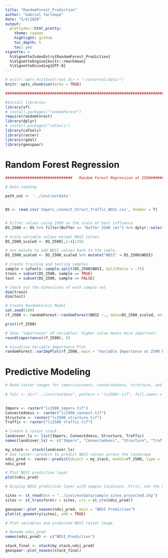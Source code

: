 ```yaml
---
title: "RandomForest_Prediction"
author: "Gabriel Yarleque"
date: "5/4/2020"
output:
  prettydoc::html_pretty:
    theme: cayman
    highlight: github
    toc_depth: 5
    toc: yes
vignette: >
  %\VignetteIndexEntry{RandomForest_Prediction}
  %\VignetteEngine{knitr::rmarkdown}
  %\VignetteEncoding{UTF-8}
---
```


```r
# knitr::opts_knit$set(root.dir = "~/external/data/")
knitr::opts_chunk$set(echo = TRUE)

```


```r
############################################################################

#Install libraries
library(sf)
# install.packages("randomForest")
require(randomForest)
library(dplyr)
# install.packages("caTools")
library(caTools)
library(raster)
library(rgdal)
library(geospaar)
```


# Random Forest Regression

```r
##############################   Random Forest Regression at 2500###############################

# Data reading

path_out <- '../inst/extdata'


DS <- read.csv('Imperv_connect_Struct_Traffic_NDSI.csv', header = T) 


# Filter values using 2500 as the scale of best influence
DS_2500 <- DS %>% filter(Buffer == "Buffer 2500 (m)") %>% dplyr::select(-c(X,Buffer, SiteName, Biophony, Anthrophony)) %>% rename("Connectedness" = Connectdness)

# Scale variable values except NDSI values 
DS_2500_scaled <- DS_2500[,1:4]/255

# Use mutate to add NDSI values back to the table. 
DS_2500_scaled <- DS_2500_scaled %>% mutate("NDSI" = DS_2500$NDSI)

# Create training and testing samples
sample = caTools::sample.split(DS_2500$NDSI, SplitRatio = .75)
train = subset(DS_2500, sample == TRUE)
test  = subset(DS_2500, sample == FALSE)

# Check out the dimensions of each sample set
dim(train)
dim(test)

# Create RandomForest Model
set.seed(100)
rf_2500 <- randomForest::randomForest(NDSI ~., data=DS_2500_scaled, mtry= 2, importance = TRUE, na.action=na.omit)

print(rf_2500)

# Show "importance" of variables: higher value means more important:
round(importance(rf_2500), 2)

# Visualize Variable Importance Plot
randomForest::varImpPlot(rf_2500, main = "Variable Importance at 2500 buffer level")
```


# Predictive Modeling 

```r
# Read raster images for imperviousness, connectedness, structure, and traffic
          
# fslc <- dir("../inst/extdata", pattern = "lc2500*.tif", full.names = TRUE)

          
Imperv <- raster("lc2500_imperv.tif")
Connectedness <- raster("lc2500_connect.tif")
Structure <- raster("lc2500_structure.tif")
Traffic <- raster("lc2500_traffic.tif")

# Create a raster stack
landcover_ls <- list(Imperv, Connectdness, Structure, Traffic)
names(landcover_ls) <- c("Imperv", "Connectedness", "Structure", "Traffic")

my_stack <- stack(landcover_ls)
# Use raster::predict to predict NDSI values across the landscape
ndsi_pred <- raster::predict(object = my_stack, model=rf_2500, type = 'response', index = 5)
ndsi_pred

# Plot NDSI prediction layer 
plot(ndsi_pred)

# Display NDSI prediction layer with sample locations. First, set the CRS for the sampling locations to match the one from the raster image

sites <- st_read(dsn = "../inst/extdata/sample_sites_projected.shp")
sites <- st_transform(x = sites, crs = st_crs(ndsi_pred))

geospaar::plot_noaxes(ndsi_pred, main = "NDSI Prediction")
plot(st_geometry(sites), add = TRUE)

# Plot variables and predicted NDSI raster image

# Rename ndsi_pred
names(ndsi_pred) <- c("NDSI_Prediction")

stack_final <- stack(my_stack,ndsi_pred)
geospaar::plot_noaxes(stack_final)
```



